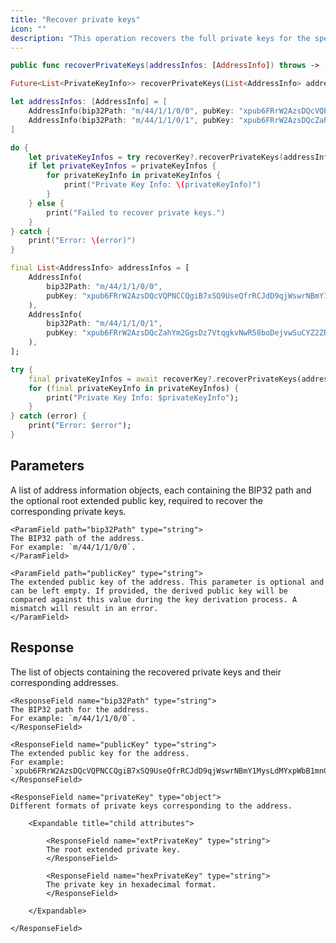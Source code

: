 ```yaml
---
title: "Recover private keys"
icon: ""
description: "This operation recovers the full private keys for the specified addresses using recovery key shares imported via the [Import recovery key share](/v2/developer-tools/ucw-sdk/ucwrecoverkey-class/import-recovery-key-share) operation."
---
```


<CodeGroup>

```Swift iOS
public func recoverPrivateKeys(addressInfos: [AddressInfo]) throws -> [PrivateKeyInfo]
```

```Dart Flutter
Future<List<PrivateKeyInfo>> recoverPrivateKeys(List<AddressInfo> addressInfos) async
```

</CodeGroup>


<RequestExample>

```Swift iOS
let addressInfos: [AddressInfo] = [
    AddressInfo(bip32Path: "m/44/1/1/0/0", pubKey: "xpub6FRrW2AzsDQcVQPNCCQgiB7xSQ9UseQfrRCJdD9qjWswrNBmY1MysLdMYxpWbB1mnGJTwLCZWCfA4ko2kQNN37CPSzidD1c9aZCBXjTzfQn")
    AddressInfo(bip32Path: "m/44/1/1/0/1", pubKey: "xpub6FRrW2AzsDQcZahYm2GgsDz7VtqgkvNwR58boDejvwSuCYZ2ZRVvqP6Gaqef6hMGxKtkvj3PfcRxagKSycuh6XX7kJ3Bzc2vUrEAA4at5Jc")
]

do {
    let privateKeyInfos = try recoverKey?.recoverPrivateKeys(addressInfos: addressInfos)
    if let privateKeyInfos = privateKeyInfos {
        for privateKeyInfo in privateKeyInfos {
            print("Private Key Info: \(privateKeyInfo)")
        }
    } else {
        print("Failed to recover private keys.")
    }
} catch {
    print("Error: \(error)")
}
```

```Dart Flutter
final List<AddressInfo> addressInfos = [
    AddressInfo(
        bip32Path: "m/44/1/1/0/0",
        pubKey: "xpub6FRrW2AzsDQcVQPNCCQgiB7xSQ9UseQfrRCJdD9qjWswrNBmY1MysLdMYxpWbB1mnGJTwLCZWCfA4ko2kQNN37CPSzidD1c9aZCBXjTzfQn"
    ),
    AddressInfo(
        bip32Path: "m/44/1/1/0/1",
        pubKey: "xpub6FRrW2AzsDQcZahYm2GgsDz7VtqgkvNwR58boDejvwSuCYZ2ZRVvqP6Gaqef6hMGxKtkvj3PfcRxagKSycuh6XX7kJ3Bzc2vUrEAA4at5Jc"
    ),
];

try {
    final privateKeyInfos = await recoverKey?.recoverPrivateKeys(addressInfos: addressInfos);
    for (final privateKeyInfo in privateKeyInfos) {
        print("Private Key Info: $privateKeyInfo");
    }
} catch (error) {
    print("Error: $error");
}
```

</RequestExample>


## Parameters

<ParamField path="addressInfos" type="object[]">
A list of address information objects, each containing the BIP32 path and the optional root extended public key, required to recover the corresponding private keys.

  <Expandable title="child attributes">

    <ParamField path="bip32Path" type="string">
    The BIP32 path of the address.
    For example: `m/44/1/1/0/0`.
    </ParamField>

    <ParamField path="publicKey" type="string">
    The extended public key of the address. This parameter is optional and can be left empty. If provided, the derived public key will be compared against this value during the key derivation process. A mismatch will result in an error.
    </ParamField>

  </Expandable>

</ParamField>


## Response

<ResponseField name="privateKeyInfos" type="object[]">
The list of objects containing the recovered private keys and their corresponding addresses.

  <Expandable title="child attributes">

    <ResponseField name="bip32Path" type="string">
    The BIP32 path for the address.
    For example: `m/44/1/1/0/0`.
    </ResponseField>

    <ResponseField name="publicKey" type="string">
    The extended public key for the address.
    For example: `xpub6FRrW2AzsDQcVQPNCCQgiB7xSQ9UseQfrRCJdD9qjWswrNBmY1MysLdMYxpWbB1mnGJTwLCZWCfA4ko2kQNN37CPSzidD1c9aZCBXjTzfQn`.
    </ResponseField>

    <ResponseField name="privateKey" type="object">
    Different formats of private keys corresponding to the address.

        <Expandable title="child attributes">

            <ResponseField name="extPrivateKey" type="string">
            The root extended private key.
            </ResponseField>

            <ResponseField name="hexPrivateKey" type="string">
            The private key in hexadecimal format.
            </ResponseField>

        </Expandable>

    </ResponseField>

  </Expandable>

</ResponseField>
